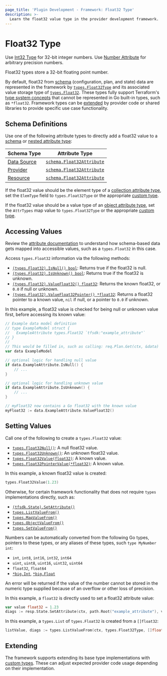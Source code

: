 ```yaml
---
page_title: 'Plugin Development - Framework: Float32 Type'
description: >-
  Learn the float32 value type in the provider development framework.
---
```


# Float32 Type

<Tip>

Use [Int32 Type](/terraform/plugin/framework/handling-data/types/int32) for 32-bit integer numbers. Use [Number Attribute](/terraform/plugin/framework/handling-data/types/number) for arbitrary precision numbers.

</Tip>

Float32 types store a 32-bit floating point number.

By default, float32 from [schema](/terraform/plugin/framework/handling-data/schemas) (configuration, plan, and state) data are represented in the framework by [`types.Float32Type`](https://pkg.go.dev/github.com/hashicorp/terraform-plugin-framework/types#Float32Type) and its associated value storage type of [`types.Float32`](https://pkg.go.dev/github.com/hashicorp/terraform-plugin-framework/types#Float32). These types fully support Terraform's [type system concepts](/terraform/plugin/framework/handling-data/terraform-concepts) that cannot be represented in Go built-in types, such as `*float32`. Framework types can be [extended](#extending) by provider code or shared libraries to provide specific use case functionality.

## Schema Definitions

Use one of the following attribute types to directly add a float32 value to a [schema](/terraform/plugin/framework/handling-data/schemas) or [nested attribute type](/terraform/plugin/framework/handling-data/attributes#nested-attribute-types):

| Schema Type | Attribute Type |
|-------------|----------------|
| [Data Source](/terraform/plugin/framework/data-sources) | [`schema.Float32Attribute`](https://pkg.go.dev/github.com/hashicorp/terraform-plugin-framework/datasource/schema#Float32Attribute) |
| [Provider](/terraform/plugin/framework/providers) | [`schema.Float32Attribute`](https://pkg.go.dev/github.com/hashicorp/terraform-plugin-framework/provider/schema#Float32Attribute) |
| [Resource](/terraform/plugin/framework/resources) | [`schema.Float32Attribute`](https://pkg.go.dev/github.com/hashicorp/terraform-plugin-framework/resource/schema#Float32Attribute) |

If the float32 value should be the element type of a [collection attribute type](/terraform/plugin/framework/handling-data/attributes#collection-attribute-types), set the `ElemType` field to `types.Float32Type` or the appropriate [custom type](#extending).

If the float32 value should be a value type of an [object attribute type](/terraform/plugin/framework/handling-data/attributes#object-attribute-type), set the `AttrTypes` map value to `types.Float32Type` or the appropriate [custom type](#extending).

## Accessing Values

<Tip>

Review the [attribute documentation](/terraform/plugin/framework/handling-data/attributes/float32#accessing-values) to understand how schema-based data gets mapped into accessible values, such as a `types.Float32` in this case.

</Tip>

Access `types.Float32` information via the following methods:

* [`(types.Float32).IsNull() bool`](https://pkg.go.dev/github.com/hashicorp/terraform-plugin-framework/types/basetypes#Float32Value.IsNull): Returns true if the float32 is null.
* [`(types.Float32).IsUnknown() bool`](https://pkg.go.dev/github.com/hashicorp/terraform-plugin-framework/types/basetypes#Float32Value.IsUnknown): Returns true if the float32 is unknown.
* [`(types.Float32).ValueFloat32() float32`](https://pkg.go.dev/github.com/hashicorp/terraform-plugin-framework/types/basetypes#Float32Value.ValueFloat32): Returns the known float32, or `0.0` if null or unknown.
* [`(types.Float32).ValueFloat32Pointer() *float32`](https://pkg.go.dev/github.com/hashicorp/terraform-plugin-framework/types/basetypes#Float32Value.ValueFloat32Pointer): Returns a float32 pointer to a known value, `nil` if null, or a pointer to `0.0` if unknown.

In this example, a float32 value is checked for being null or unknown value first, before accessing its known value:

```go
// Example data model definition
// type ExampleModel struct {
//   ExampleAttribute types.Float32 `tfsdk:"example_attribute"`
// }
//
// This would be filled in, such as calling: req.Plan.Get(ctx, &data)
var data ExampleModel

// optional logic for handling null value
if data.ExampleAttribute.IsNull() {
    // ...
}

// optional logic for handling unknown value
if data.ExampleAttribute.IsUnknown() {
    // ...
}

// myFloat32 now contains a Go float32 with the known value
myFloat32 := data.ExampleAttribute.ValueFloat32()
```

## Setting Values

Call one of the following to create a `types.Float32` value:

* [`types.Float32Null()`](https://pkg.go.dev/github.com/hashicorp/terraform-plugin-framework/types#Float32Null): A null float32 value.
* [`types.Float32Unknown()`](https://pkg.go.dev/github.com/hashicorp/terraform-plugin-framework/types#Float32Unknown): An unknown float32 value.
* [`types.Float32Value(float32)`](https://pkg.go.dev/github.com/hashicorp/terraform-plugin-framework/types#Float32Value): A known value.
* [`types.Float32PointerValue(*float32)`](https://pkg.go.dev/github.com/hashicorp/terraform-plugin-framework/types#Float32PointerValue): A known value.

In this example, a known float32 value is created:

```go
types.Float32Value(1.23)
```

Otherwise, for certain framework functionality that does not require `types` implementations directly, such as:

* [`(tfsdk.State).SetAttribute()`](https://pkg.go.dev/github.com/hashicorp/terraform-plugin-framework/tfsdk#State.SetAttribute)
* [`types.ListValueFrom()`](https://pkg.go.dev/github.com/hashicorp/terraform-plugin-framework/types#ListValueFrom)
* [`types.MapValueFrom()`](https://pkg.go.dev/github.com/hashicorp/terraform-plugin-framework/types#MapValueFrom)
* [`types.ObjectValueFrom()`](https://pkg.go.dev/github.com/hashicorp/terraform-plugin-framework/types#ObjectValueFrom)
* [`types.SetValueFrom()`](https://pkg.go.dev/github.com/hashicorp/terraform-plugin-framework/types#SetValueFrom)

Numbers can be automatically converted from the following Go types, pointers to these types, or any aliases of these types, such `type MyNumber int`:

* `int`, `int8`, `int16`, `int32`, `int64`
* `uint`, `uint8`, `uint16`, `uint32`, `uint64`
* `float32`, `float64`
* [`*big.Int`](https://pkg.go.dev/math/big#Int), [`*big.Float`](https://pkg.go.dev/math/big#Float)

An error will be returned if the value of the number cannot be stored in the numeric type supplied because of an overflow or other loss of precision.

In this example, a `float32` is directly used to set a float32 attribute value:

```go
var value float32 = 1.23
diags := resp.State.SetAttribute(ctx, path.Root("example_attribute"), value)
```

In this example, a `types.List` of `types.Float32` is created from a `[]float32`:

```go
listValue, diags := types.ListValueFrom(ctx, types.Float32Type, []float32{1.2, 2.4})
```

## Extending

The framework supports extending its base type implementations with [custom types](/terraform/plugin/framework/handling-data/types/custom). These can adjust expected provider code usage depending on their implementation.
